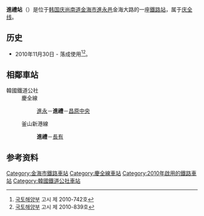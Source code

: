 {{朝鮮半島車站資訊
|公司色 = #0066b3
|文字色 = 
|站名 = 進禮站<br />{{lang|en|Jillye}}
|圖片 =Korail0jillye.jpg
|pxl = 
|圖片說明 =
|車站編號 = 
|前一站1 = [[進永站|進永]]
|前一站距離1 = 3.9
|後一站距離1 = 10.2
|後一站1 = [[昌原中央站|昌原中央]]
|距離1 =18.0
|起點站1 = [[三浪津站|三浪津]]
|所屬路線1 = [[庆全线|庆全线]]
|前一站2 = 
|前一站距離2 = 
|後一站距離2 = 9.6
|後一站2 = [[長有站|長有]]
|距離2 =0.0
|起點站2 = 進禮
|所屬路線2 = [[釜山新港线|釜山新港线]]
|諺文 = 진례역
|朝鮮漢字 = 進禮驛
|文觀部式 =Jillye-yeok 
|馬-賴式 =
|副站名 = 
|停站路線數 = 2
|所屬公司 = [[韩国铁道公社|韩国铁道公社]]
|所在地 =[[庆尚南道|庆尚南道]][[金海市|金海市]][[進禮面|進禮面]]
|車站構造 = 地面車站
|月台配置 = 2面4线
|啟用年月日 =2010年11月30日 
|廢站年月日 = 
|上下車人次 =
|統計年度 =
|轉車 = 
|備註 = 
|全寬備註 = 
}}

'''進禮站'''（{{kor|諺=진례역|漢=進禮驛|羅=Jillye yeok|f=y}}）是位于[[韩国|韩国]][[庆尚南道|庆尚南道]][[金海市|金海市]][[進永邑|進永邑]]金海大路的一座[[鐵路站|鐵路站]]，属于[[庆全线|庆全线]]。

== 历史 ==
*2010年11月30日 - 落成使用<ref>[[大韩民国国土海洋部|국토해양부]] 고시 제 2010-742호</ref><ref>[[大韩民国国土海洋部|국토해양부]] 고시 제 2010-839호</ref>。

== 相鄰車站 ==
;韓國鐵道公社
:慶全線
::[[進永站|進永]]－'''進禮'''－[[昌原中央站|昌原中央]]
:釜山新港線
::'''進禮'''－[[長有站|長有]]

== 参考资料 ==
{{reflist}}

{{庆全线}}
{{釜山新港线}}
{{无穷花号}}

[[Category:金海市鐵路車站|Category:金海市鐵路車站]]
[[Category:慶全線車站|Category:慶全線車站]]
[[Category:2010年啟用的鐵路車站|Category:2010年啟用的鐵路車站]]
[[Category:韓國鐵道公社車站|Category:韓國鐵道公社車站]]